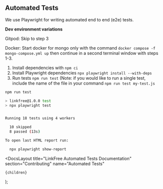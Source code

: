 
## Automated Tests

We use <Link href="http://playwright.dev">Playwright</Link> for writing automated end to end (e2e) tests.

**Dev environment variations**

Gitpod: Skip to step 3

Docker: Start docker for mongo only with the command `docker compose -f mongo-compose.yml up` then continue in a second terminal window with steps 1-3.

1. Install dependencies with `npm ci`
1. Install Playwright dependencies `npx playwright install --with-deps`
1. Run tests `npm run test` (Note: if you would like to run a single test, include the name of the file in your command `npm run test my-test.js`

```bash
npm run test

> linkfree@1.0.0 test
> npx playwright test


Running 18 tests using 4 workers

  10 skipped
  8 passed (13s)

To open last HTML report run:

  npx playwright show-report
```

  <DocsLayout
    title="LinkFree Automated Tests Documentation"
    section="Contributing"
    name="Automated Tests"
  >
    {children}
  </DocsLayout>
);
